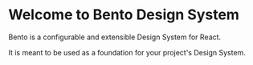 # Welcome to Bento Design System

Bento is a configurable and extensible Design System for React.

It is meant to be used as a foundation for your project's Design System.
